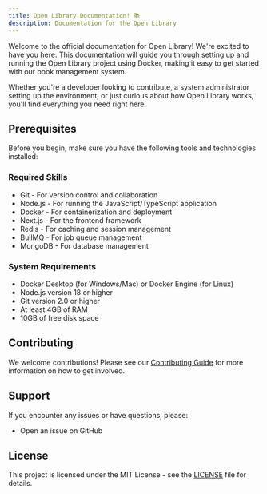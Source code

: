 ```yaml
---
title: Open Library Documentation! 📚
description: Documentation for the Open Library
---
```



Welcome to the official documentation for Open Library! We're excited to have you here. This documentation will guide you through setting up and running the Open Library project using Docker, making it easy to get started with our book management system.

Whether you're a developer looking to contribute, a system administrator setting up the environment, or just curious about how Open Library works, you'll find everything you need right here.

## Prerequisites

Before you begin, make sure you have the following tools and technologies installed:

### Required Skills

- Git - For version control and collaboration
- Node.js - For running the JavaScript/TypeScript application
- Docker - For containerization and deployment
- Next.js - For the frontend framework
- Redis - For caching and session management
- BullMQ - For job queue management
- MongoDB - For database management

### System Requirements

- Docker Desktop (for Windows/Mac) or Docker Engine (for Linux)
- Node.js version 18 or higher
- Git version 2.0 or higher
- At least 4GB of RAM
- 10GB of free disk space



## Contributing

We welcome contributions! Please see our [Contributing Guide](CONTRIBUTING.md) for more information on how to get involved.

## Support

If you encounter any issues or have questions, please:

- Open an issue on GitHub

## License

This project is licensed under the MIT License - see the [LICENSE](LICENSE) file for details.
